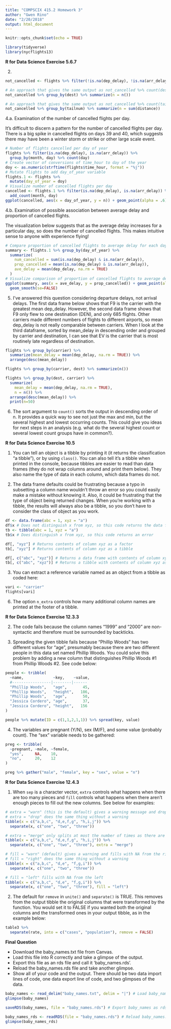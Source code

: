 ```yaml
---
title: "COMPSCIX 415.2 Homework 3"
author: "Gwen Rino"
date: "2/20/2018"
output: html_document
---
```


```r
knitr::opts_chunk$set(echo = TRUE)
```
```r
library(tidyverse)
library(nycflights13)
```

**R for Data Science Exercise 5.6.7**

2. 
```r
not_cancelled <- flights %>% filter(!is.na(dep_delay), !is.na(arr_delay))

# An approach that gives the same output as not_cancelled %>% count(dest)
not_cancelled %>% group_by(dest) %>% summarize(n = n()) 

# An approach that gives the same output as not_cancelled %>% count(tailnum, wt = distance)
not_cancelled %>% group_by(tailnum) %>% summarize(n = sum(distance))
```

4.a. Examination of the number of cancelled flights per day.

It's difficult to discern a pattern for the number of cancelled flights per day. There is a big spike in cancelled flights on days 39 and 40, which suggests there may have been a winter storm or strike or other large scale event.

```r
# Number of flights cancelled per day of year
flights %>% filter(is.na(dep_delay), is.na(arr_delay)) %>%
  group_by(month, day) %>% count(day)
# Create vector of conversions of time_hour to day of the year
doy <- as.numeric(strftime(flights$time_hour, format = "%j"))
# Mutate flights to add day_of_year variable
flights.1 <- flights %>%
  mutate(day_of_year = doy) 
# Visualize number of cancelled flights per day
cancelled <- flights.1 %>% filter(is.na(dep_delay), is.na(arr_delay)) %>%
  add_count(month, day)
ggplot(cancelled, aes(x = day_of_year, y = n)) + geom_point(alpha = .6)
```

4.b. Examination of possible association between average delay and proportion of cancelled flights.

The visualization below suggests that as the average delay increases for a particular day, so does the number of cancelled flights. This makes intuitive sense to anyone with experience flying!
```r
# Compare proportion of cancelled flights to average delay for each day
summary <- flights.1 %>% group_by(day_of_year) %>%
  summarize(
    num_cancelled = sum(is.na(dep_delay) & is.na(arr_delay)),
    prop_cancelled = mean(is.na(dep_delay) & is.na(arr_delay)),
    ave_delay = mean(dep_delay, na.rm = TRUE)
  )
# Visualize comparison of proportion of cancelled flights to average delay
ggplot(summary, aes(x = ave_delay, y = prop_cancelled)) + geom_point(alpha = .6) + 
  geom_smooth(se=FALSE)
```

5. I've answered this question considering departure delays, not arrival delays. The first data frame below shows that F9 is the carrier with the greatest mean dep_delay. However, the second data frame shows that F9 only flew to one destination (DEN), and only 685 flights. Other carriers made different numbers of flights to different airports, so mean dep_delay is not really comparable between carriers. When I look at the third dataframe, sorted by mean_delay in descending order and grouped by carrier and destination, I can see that EV is the carrier that is most routinely late regardless of destination.

```r
flights %>% group_by(carrier) %>% 
  summarize(mean_delay = mean(dep_delay, na.rm = TRUE)) %>%
  arrange(desc(mean_delay))

flights %>% group_by(carrier, dest) %>% summarize(n())

flights %>% group_by(dest, carrier) %>% 
  summarize(
    mean_delay = mean(dep_delay, na.rm = TRUE),
    n = n()) %>%
  arrange(desc(mean_delay)) %>% 
  print(n=50)
```

6. The sort argument to `count()` sorts the output in descending order of n. It provides a quick way to see not just the max and min, but the several highest and lowest occurring counts. This could give you ideas for next steps in an analysis (e.g. what do the several highest count or several lowest count groups have in common?).

**R for Data Science Exercise 10.5**

1. You can tell an object is a tibble by printing it (it returns the classification "a tibble"), or by using `class()`. You can also tell it's a tibble when printed in the console, because tibbles are easier to read than data frames (they do not wrap columns around and print them below). They also name the type of data in each column, which data frames do not.

2. The data frame defaults could be frustrating because a typo in subsetting a column name wouldn't throw an error so you could easily make a mistake without knowing it. Also, it could be frustrating that the type of object being returned changes. When you're working with a tibble, the results will always also be a tibble, so you don't have to consider the class of object as you work.

```r
df <- data.frame(abc = 1, xyz = "a")
df$x # Does not distinguish x from xyz, so this code returns the data from column xyz
tb <- tibble(abc = 1, xyz = "a")
tb$x # Does distinguish x from xyz, so this code returns an error
```

```r
df[, "xyz"] # Returns contents of column xyz as a factor
tb[, "xyz"] # Returns contents of column xyz as a tibble
```

```r
df[, c("abc", "xyz")] # Returns a data frame with contents of column xyz as a factor
tb[, c("abc", "xyz")] # Returns a tibble with contents of column xyz as a character
```

3. You can extract a reference variable named as an object from a tibble as coded here:
```r
vari <- "carrier"
flights[vari]
```

6. The option `n_extra` controls how many additional column names are printed at the footer of a tibble.

**R for Data Science Exercise 12.3.3**

2. The code fails because the column names "1999" and "2000" are non-syntactic and therefore must be surrounded by backticks.

3. Spreading the given tibble fails because "Phillip Woods" has two different values for "age", presumably because there are two different people in this data set named Phillip Woods. You could solve this problem by adding a new column that distinguishes Phillip Woods #1 from Phillip Woods #2. See code below:

```r
people <- tribble(
  ~name,             ~key,    ~value,
  #-----------------|--------|------
  "Phillip Woods",   "age",       45,
  "Phillip Woods",   "height",   186,
  "Phillip Woods",   "age",       50,
  "Jessica Cordero", "age",       37,
  "Jessica Cordero", "height",   156
)

people %>% mutate(ID = c(1,1,2,1,1)) %>% spread(key, value)
```

4. The variables are pregnant (Y/N), sex (M/F), and some value (probably count). The "sex" variable needs to be gathered: 

```r
preg <- tribble(
  ~pregnant, ~male, ~female,
  "yes",     NA,    10,
  "no",      20,    12
)

preg %>% gather("male", "female", key = "sex", value = "n")
```

**R for Data Science Exercise 12.4.3**

1. When `sep` is a character vector, `extra` controls what happens when there are too many pieces and `fill` controls what happens when there aren't enough pieces to fill out the new columns. See below for examples:

```r
# extra = "warn" (this is the default) gives a warning message and drops extra values
# extra = "drop" does the same thing without a warning
tibble(x = c("a,b,c", "d,e,f,g", "h,i,j")) %>% 
  separate(x, c("one", "two", "three"))

# extra = "merge" only splits at most the number of times as there are new columns and puts whatever is left over into the last column
tibble(x = c("a,b,c", "d,e,f,g", "h,i,j")) %>% 
  separate(x, c("one", "two", "three"), extra = "merge")

# fill = "warn" (default) gives a warning and fills with NA from the right
# fill = "right" does the same thing without a warning
tibble(x = c("a,b,c", "d,e", "f,g,i")) %>% 
  separate(x, c("one", "two", "three"))

# fill = "left" fills with NA from the left
tibble(x = c("a,b,c", "d,e", "f,g,i")) %>% 
  separate(x, c("one", "two", "three"), fill = "left")
```

2. The default for `remove` in `unite()` and `separate()` is TRUE. This removes from the output tibble the original columns that were transformed by the function. You would set it to FALSE if you wanted both the original columns and the transformed ones in your output tibble, as in the example below:

```r
table3 %>% 
  separate(rate, into = c("cases", "population"), remove = FALSE)
```

**Final Question**

- Download the baby_names.txt file from Canvas.
- Load this file into R correctly and take a glimpse of the output.
- Export this file as an rds file and call it ‘baby_names.rds’.
- Reload the baby_names.rds file and take another glimpse.
- Show all of your code and the output. There should be two data import lines of code, one data export line of code, and two glimpses of the data.

```r
baby_names <- read_delim("baby_names.txt", delim = "|") # Load baby_names.txt
glimpse(baby_names)

saveRDS(baby_names, file = "baby_names.rds") # Export baby_names as rds file

baby_names_rds <- readRDS(file = "baby_names.rds") # Reload baby_names.rds
glimpse(baby_names_rds)
```

